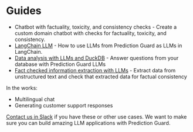 # Guides

- Chatbot with factuality, toxicity, and consistency checks - Create a custom domain chatbot with checks for factuality, toxicity, and consistency.
- [LangChain LLM](guides/langchainllm) - How to use LLMs from Prediction Guard as LLMs in LangChain.
- [Data analysis with LLMs and DuckDB](guides/ada) - Answer questions from your database with Prediction Guard LLMs
- [Fact checked information extraction with LLMs](guides/data-extraction) - Extract data from unstructured text and check that extracted data for factual consistency

In the works:
- Multilingual chat
- Generating customer support responses

[Contact us in Slack](support) if you have these or other use cases. We want to make sure you can build amazing LLM applications with Prediction Guard.
